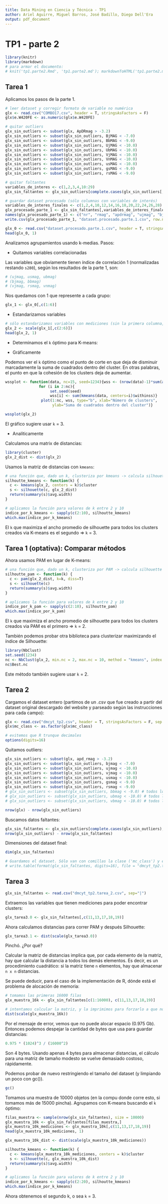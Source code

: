 ```yaml
---
title: Data Mining en Ciencia y Técnica - TP1
author: Ariel Aguirre, Miguel Barros, José Badillo, Diego Dell'Era
output: pdf_document
---
```


TP1 - parte 2
=============

```r
library(knitr)
library(markdown)
# para armar el documento:
# knit('tp1.parte2.Rmd', 'tp1.parte2.md'); markdownToHTML('tp1.parte2.md', 'tp1.parte2.html')
```

## Tarea 1

Aplicamos los pasos de la parte 1.

```r
# leer dataset y corregir formato de variable no numérica
glx <- read.csv("COMBO17.csv", header = T, stringsAsFactors = F)
glx$e.W420FE <- as.numeric(glx$e.W420FE)

# quitar outliers
glx_sin_outliers <- subset(glx, ApDRmag > -3.2)
glx_sin_outliers <- subset(glx_sin_outliers, BjMAG < -7.0)
glx_sin_outliers <- subset(glx_sin_outliers, BbMAG < -9.0)
glx_sin_outliers <- subset(glx_sin_outliers, UjMAG < -10.0)
glx_sin_outliers <- subset(glx_sin_outliers, UbMAG < -10.0)
glx_sin_outliers <- subset(glx_sin_outliers, VjMAG < -10.0)
glx_sin_outliers <- subset(glx_sin_outliers, VnMAG < -10.0)
glx_sin_outliers <- subset(glx_sin_outliers, usMAG < -10.0)
glx_sin_outliers <- subset(glx_sin_outliers, gsMAG < -9.0)
glx_sin_outliers <- subset(glx_sin_outliers, rsMAG < -9.0)

# quitar faltantes
variables_de_interes <- c(1,2,3,4,10:29)
glx_sin_faltantes <- glx_sin_outliers[complete.cases(glx_sin_outliers[,variables_de_interes]),]

# guardar dataset procesado (sólo columnas con variables de interés)
variables_de_interes_finales <- c(1,2,4,10,12,14,16,18,20,22,24,26,28)
glx_procesado_parte_1 <- glx_sin_faltantes[,variables_de_interes_finales]
names(glx_procesado_parte_1) <- c("nr", "rmag", "apdrmag", "ujmag", "bjmag", "vjmag", "usmag", "gsmag", "rsmag", "ubmag", "bbmag", "vbmag", "s280mag")
write.csv(glx_procesado_parte_1, "dataset.procesado.parte.1.csv", row.names = FALSE)
```

```r
glx_0 <- read.csv("dataset.procesado.parte.1.csv", header = T, stringsAsFactors = F)
head(glx_0, 1)
```

Analizamos agrupamientos usando k-medias. Pasos:

* Quitamos variables correlacionadas

Las variables que obviamente tienen índice de correlación 1 (normalizadas restando `s280`), según los resultados de la parte 1, son:

```r
# (ujmag, usmag, ubmag)
# (bjmag, bbmag)
# (vjmag, rsmag, vnmag)
```

Nos quedamos con 1 que represente a cada grupo:

```r
glx_1 <- glx_0[,c(1:6)]
```

* Estandarizamos variables

```r
# sólo estandarizamos variables con mediciones (sin la primera columna, porque es el número de galaxia)
glx_2 <- scale(glx_1[,c(2:6)])
head(glx_2, 1)
```

* Determinamos el `k` óptimo para K-means:

- Gráficamente

Podemos ver el `k` óptimo como el punto de corte en que deja de disminuir marcadamente la suma de cuadrados dentro del cluster. En otras palabras, el punto en que la cohesión de los clusters deja de aumentar.

```r
wssplot <- function(data, nc=15, seed=1234){wss <- (nrow(data)-1)*sum(apply(data,2,var))
               for (i in 2:nc){
                    set.seed(seed)
                    wss[i] <- sum(kmeans(data, centers=i)$withinss)}
                plot(1:nc, wss, type="b", xlab="Número de clusters",
                     ylab="Suma de cuadrados dentro del cluster")}

wssplot(glx_2)
```

El gráfico sugiere usar `k` = 3.

- Analíticamente

Calculamos una matrix de distancias:

```r
library(cluster)
glx_2_dist <- dist(glx_2)
```

Usamos la matriz de distancias con `kmeans`:

```r
# una función que, dado un k, clusteriza por kmeans -> calcula silhouette -> devuelve ancho promedio
silhoutte_kmeans <- function(k) {
  c <- kmeans(glx_2, centers = k)$cluster
  s <- silhouette(c, glx_2_dist)
  return(summary(s)$avg.width)
}

# aplicamos la función para valores de k entre 2 y 10
indice_por_k_kmeans <- sapply(c(2:10), silhoutte_kmeans)
which.max(indice_por_k_kmeans)
```

El `k` que maximiza el ancho promedio de silhouette para todos los clusters creados via K-means es el segundo => `k` = 3.

## Tarea 1 (optativa): Comparar métodos

Ahora usamos PAM en lugar de K-means:

```r
# una función que, dado un k, clusteriza por PAM -> calcula silhouette -> devuelve ancho promedio
silhoutte_pam <- function(k) {
  c <- pam(glx_2_dist, k=k, diss=T)
  s <- silhouette(c)
  return(summary(s)$avg.width)
}

# aplicamos la función para valores de k entre 2 y 10
indice_por_k_pam <- sapply(c(2:10), silhoutte_pam)
which.max(indice_por_k_pam)
```

El `k` que maximiza el ancho promedio de silhouette para todos los clusters creados via PAM es el primero => `k` = 2.

También podemos probar otra biblioteca para clusterizar maximizando el índice de Silhouette:

```r
library(NbClust)
set.seed(1234)
nc <- NbClust(glx_2, min.nc = 2, max.nc = 10, method = "kmeans", index = "silhouette")
nc$Best.nc
```

Este método también sugiere usar `k` = 2.

## Tarea 2

Cargamos el dataset entero (partimos de un .csv que fue creado a partir del dataset original descargado del website y parseado según las instrucciones para cada campo):

```r
glx <- read.csv("dmcyt_tp2.csv", header = T, stringsAsFactors = F, sep = '|')
glx$mc_class <- as.factor(glx$mc_class)

# evitemos que R trunque decimales
options(digits=16)
```

Quitamos outliers:

```r
glx_sin_outliers <- subset(glx, apd_rmag > -3.2)
glx_sin_outliers <- subset(glx_sin_outliers, bjmag < -7.0)
glx_sin_outliers <- subset(glx_sin_outliers, ujmag < -10.0)
glx_sin_outliers <- subset(glx_sin_outliers, vjmag < -10.0)
glx_sin_outliers <- subset(glx_sin_outliers, usmag < -10.0)
glx_sin_outliers <- subset(glx_sin_outliers, gsmag < -9.0)
glx_sin_outliers <- subset(glx_sin_outliers, rsmag < -9.0)
# glx_sin_outliers <- subset(glx_sin_outliers, bbmag < -9.0) # todos los valores en 0?
# glx_sin_outliers <- subset(glx_sin_outliers, ubmag < -10.0) # todos los valores en 0?
# glx_sin_outliers <- subset(glx_sin_outliers, vbmag < -10.0) # todos los valores en 0? (antes era vnmag)

nrow(glx) - nrow(glx_sin_outliers)
```

Buscamos datos faltantes:

```r
glx_sin_faltantes <- glx_sin_outliers[complete.cases(glx_sin_outliers),]
nrow(glx_sin_outliers) - nrow(glx_sin_faltantes)
```

Dimensiones del dataset final:

```r
dim(glx_sin_faltantes)
```

```r
# Guardamos el dataset. Sólo van con comillas la clase ('mc_class') y el signo de la declinación ('de_'); el resto son números
# write.table(format(glx_sin_faltantes, digits=16), file = "dmcyt_tp2.tarea_2.csv", row.names = FALSE, na="", col.names = TRUE, sep="|", quote = c(5, 15))
```

## Tarea 3

```r
glx_sin_faltantes <- read.csv("dmcyt_tp2.tarea_2.csv", sep="|")
```

Extraemos las variables que tienen mediciones para poder encontrar clusters:

```r
glx_tarea3.0 <- glx_sin_faltantes[,c(11,13,17,18,19)]
```

Ahora calculamos distancias para correr PAM y después Silhouette:

```r
glx_tarea3.1 <- dist(scale(glx_tarea3.0))
```

Pinchó. ¿Por qué?

Calcular la matriz de distancias implica que, por cada elemento de la matriz, hay que calcular la distancia a todos los demás elementos. Es decir, es un procedimiento cuadrático: si la matriz tiene `n` elementos, hay que almacenar `n x n` distancias.

Se puede deducir, para el caso de la implementación de R, dónde está el problema de alocación de memoria:

```r
# tomamos las primeras 16000 filas
glx_muestra_16k <- glx_sin_faltantes[c(1:16000), c(11,13,17,18,19)]

# intentamos calcular la matriz, y la imprimimos para forzarlo a que nos devuelve un mensaje de error
dist(scale(glx_muestra_16k))
```

Por el mensaje de error, vemos que no puede alocar espacio (0.975 Gb). Entonces podemos despejar la cantidad de bytes que usa para guardar distancias:

```r
0.975 * (1024)^3 / (16000^2)
```

Son 4 bytes. Usando apenas 4 bytes para almacenar distancias, el cálculo para una matriz de tamaño modesto se vuelve demasiado costoso, rápidamente.

Podemos probar de nuevo restringiendo el tamaño del dataset (y limpiando un poco con gc()).
```r
gc()
```

Tomamos una muestra de 10000 objetos (en la compu donde corre esto, si tomamos más de 15000 pincha). Agrupamos con K-means buscando el `k` óptimo:

```r
filas_muestra <- sample(nrow(glx_sin_faltantes), size = 10000)
glx_muestra_10k <- glx_sin_faltantes[filas_muestra,]
glx_muestra_10k_mediciones <- glx_muestra_10k[,c(11,13,17,18,19)]
head(glx_muestra_10k_mediciones, 1)
```

```r
glx_muestra_10k_dist <- dist(scale(glx_muestra_10k_mediciones))

silhoutte_kmeans <- function(k) {
  c <- kmeans(glx_muestra_10k_mediciones, centers = k)$cluster
  s <- silhouette(c, glx_muestra_10k_dist)
  return(summary(s)$avg.width)
}

# aplicamos la función para valores de k entre 2 y 10
indice_por_k_kmeans <- sapply(c(2:20), silhoutte_kmeans)
which.max(indice_por_k_kmeans)
```

Ahora obtenemos el segundo k, o sea `k` = 3.
